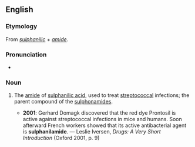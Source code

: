 ==English==

===Etymology===
From ''[[sulphanilic]]'' + ''[[amide]]''.

===Pronunciation===
* {{IPA|/sʌlfəˈnɪləmaɪd/}}

===Noun===
{{en-noun}}

# {{context|pharmacology}} The [[amide]] of [[sulphanilic acid]], used to treat [[streptococcal]] infections; the parent compound of the [[sulphonamide]]s.
#* '''2001''': Gerhard Domagk discovered that the red dye Prontosil is active against streptococcal infections in mice and humans.  Soon afterward French workers showed that its active antibacterial agent is '''sulphanilamide'''. — Leslie Iversen, ''Drugs: A Very Short Introduction'' (Oxford 2001, p. 9)